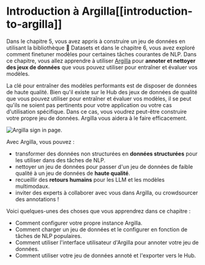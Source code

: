 # Introduction à Argilla[[introduction-to-argilla]]

<CourseFloatingBanner
    chapter={10}
    classNames="absolute z-10 right-0 top-0"
/>

Dans le chapitre 5, vous avez appris à construire un jeu de données en utilisant la bibliothèque 🤗 Datasets et dans le chapitre 6, vous avez exploré comment finetuner modèles pour certaines tâches courantes de NLP. Dans ce chapitre, vous allez apprendre à utiliser [Argilla](https://argilla.io) pour **annoter et nettoyer des jeux de données** que vous pouvez utiliser pour entraîner et évaluer vos modèles.

La clé pour entraîner des modèles performants est de disposer de données de haute qualité. Bien qu'il existe sur le Hub des jeux de données de qualité que vous pouvez utiliser pour entraîner et évaluer vos modèles, il se peut qu'ils ne soient pas pertinents pour votre application ou votre cas d'utilisation spécifique. Dans ce cas, vous voudrez peut-être construire votre propre jeu de données. Argilla vous aidera à le faire efficacement.

<img src="https://huggingface.co/datasets/huggingface-course/documentation-images/resolve/main/en/chapter10/signin-hf-page.png" alt="Argilla sign in page."/>

Avec Argilla, vous pouvez :

- transformer des données non structurées en **données structurées** pour les utiliser dans des tâches de NLP.
- nettoyer un jeu de données pour passer d'un jeu de données de faible qualité à un jeu de données de **haute qualité**.
- recueillir des **retours humains** pour les LLM et les modèles multimodaux.
- inviter des experts à collaborer avec vous dans Argilla, ou crowdsourcer des annotations !

Voici quelques-unes des choses que vous apprendrez dans ce chapitre :

- Comment configurer votre propre instance Argilla.
- Comment charger un jeu de données et le configurer en fonction de tâches de NLP populaires.
- Comment utiliser l'interface utilisateur d'Argilla pour annoter votre jeu de données.
- Comment utiliser votre jeu de données annoté et l'exporter vers le Hub.